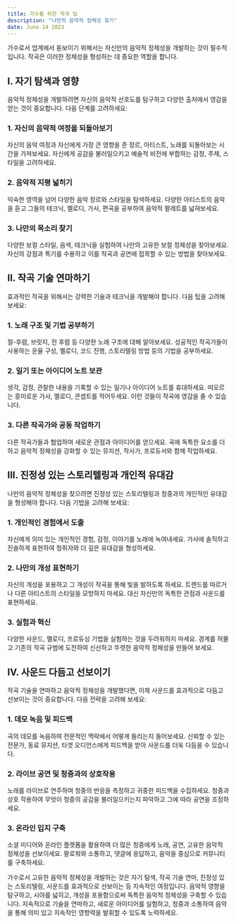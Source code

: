 ```yaml
---
title: 가수를 위한 작곡 팁
description: "나만의 음악적 정체성 찾기"
date: June 14 2023
---
```



가수로서 업계에서 돋보이기 위해서는 자신만의 음악적 정체성을 개발하는 것이 필수적입니다. 작곡은 이러한 정체성을 형성하는 데 중요한 역할을 합니다.

## I. 자기 탐색과 영향
음악적 정체성을 개발하려면 자신의 음악적 선호도를 탐구하고 다양한 출처에서 영감을 얻는 것이 중요합니다. 다음 단계를 고려하세요:

### 1. 자신의 음악적 여정을 되돌아보기
자신의 음악 여정과 자신에게 가장 큰 영향을 준 장르, 아티스트, 노래를 되돌아보는 시간을 가져보세요.
자신에게 공감을 불러일으키고 예술적 비전에 부합하는 감정, 주제, 스타일을 고려하세요.
### 2. 음악적 지평 넓히기
익숙한 영역을 넘어 다양한 음악 장르와 스타일을 탐색하세요.
다양한 아티스트의 음악을 듣고 그들의 테크닉, 멜로디, 가사, 편곡을 공부하여 음악적 팔레트를 넓혀보세요.
### 3. 나만의 목소리 찾기
다양한 보컬 스타일, 음색, 테크닉을 실험하여 나만의 고유한 보컬 정체성을 찾아보세요.
자신의 강점과 특기를 수용하고 이를 작곡과 공연에 접목할 수 있는 방법을 찾아보세요.
## II. 작곡 기술 연마하기
효과적인 작곡을 위해서는 강력한 기술과 테크닉을 개발해야 합니다. 다음 팁을 고려해 보세요:

### 1. 노래 구조 및 기법 공부하기
절-후렴, 브릿지, 전 후렴 등 다양한 노래 구조에 대해 알아보세요.
성공적인 작곡가들이 사용하는 운율 구성, 멜로디, 코드 진행, 스토리텔링 방법 등의 기법을 공부하세요.
### 2. 일기 또는 아이디어 노트 보관
생각, 감정, 관찰한 내용을 기록할 수 있는 일기나 아이디어 노트를 휴대하세요.
떠오르는 흥미로운 가사, 멜로디, 콘셉트를 적어두세요. 이런 것들이 작곡에 영감을 줄 수 있습니다.
### 3. 다른 작곡가와 공동 작업하기
다른 작곡가들과 협업하여 새로운 관점과 아이디어를 얻으세요.
곡에 독특한 요소를 더하고 음악적 정체성을 강화할 수 있는 뮤지션, 작사가, 프로듀서와 함께 작업하세요.
## III. 진정성 있는 스토리텔링과 개인적 유대감
나만의 음악적 정체성을 찾으려면 진정성 있는 스토리텔링과 청중과의 개인적인 유대감을 형성해야 합니다. 다음 기법을 고려해 보세요:

### 1. 개인적인 경험에서 도출
자신에게 의미 있는 개인적인 경험, 감정, 이야기를 노래에 녹여내세요.
가사에 솔직하고 진솔하게 표현하여 청취자와 더 깊은 유대감을 형성하세요.
### 2. 나만의 개성 표현하기
자신의 개성을 포용하고 그 개성이 작곡을 통해 빛을 발하도록 하세요.
트렌드를 따르거나 다른 아티스트의 스타일을 모방하지 마세요. 대신 자신만의 독특한 관점과 사운드를 표현하세요.
### 3. 실험과 혁신
다양한 사운드, 멜로디, 프로듀싱 기법을 실험하는 것을 두려워하지 마세요.
경계를 허물고 기존의 작곡 규범에 도전하여 신선하고 뚜렷한 음악적 정체성을 만들어 보세요.
## IV. 사운드 다듬고 선보이기
작곡 기술을 연마하고 음악적 정체성을 개발했다면, 이제 사운드를 효과적으로 다듬고 선보이는 것이 중요합니다. 다음 전략을 고려해 보세요:

### 1. 데모 녹음 및 피드백
곡의 데모를 녹음하여 전문적인 맥락에서 어떻게 들리는지 들어보세요.
신뢰할 수 있는 전문가, 동료 뮤지션, 타겟 오디언스에게 피드백을 받아 사운드를 더욱 다듬을 수 있습니다.
### 2. 라이브 공연 및 청중과의 상호작용
노래를 라이브로 연주하여 청중의 반응을 측정하고 귀중한 피드백을 수집하세요.
청중과 상호 작용하여 무엇이 청중의 공감을 불러일으키는지 파악하고 그에 따라 공연을 조정하세요.
### 3. 온라인 입지 구축
소셜 미디어와 온라인 플랫폼을 활용하여 더 많은 청중에게 노래, 공연, 고유한 음악적 정체성을 선보이세요.
팔로워와 소통하고, 댓글에 응답하고, 음악을 중심으로 커뮤니티를 구축하세요.

가수로서 고유한 음악적 정체성을 개발하는 것은 자기 탐색, 작곡 기술 연마, 진정성 있는 스토리텔링, 사운드를 효과적으로 선보이는 등 지속적인 여정입니다. 음악적 영향을 탐구하고, 시야를 넓히고, 개성을 포용함으로써 독특한 음악적 정체성을 구축할 수 있습니다. 지속적으로 기술을 연마하고, 새로운 아이디어를 실험하고, 청중과 소통하여 음악을 통해 의미 있고 지속적인 영향력을 발휘할 수 있도록 노력하세요.